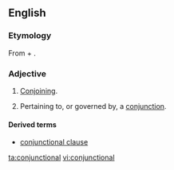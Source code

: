 ==English==

===Etymology===
From {{term|conjunction}} + {{term|-al}}.

===Adjective===
{{en-adj|-}}

# [[conjoin|Conjoin]]ing.
# {{linguistics}} Pertaining to, or governed by, a [[conjunction]].

====Derived terms====
* [[conjunctional clause]]

[[ta:conjunctional]]
[[vi:conjunctional]]